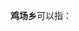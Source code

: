 '''鸡场乡'''可以指：
{{PRC admin/disambig|52/02/21/217/000|52/05/21/210/000|52/05/24/207/000}}
{{disambig|cat=三字中国乡名消歧义}}